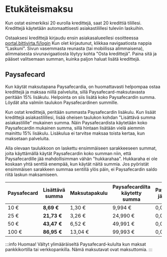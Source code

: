 # Etukäteismaksu

Kun ostat esimerkiksi 20 eurolla kredittejä, saat 20 kredittiä tilillesi.
Kredittejä käytetään automaattisesti asiakastilillesi tuleviin laskuihin.

Ostaaksesi kredittejä kirjaudu ensin asiakasalueellesi osoitteessa
[portal.bittivirta.fi/login](https://portal.bittivirta.fi/login) Kun olet kirjautunut,
klikkaa navigaatiosta nappia "Laskuni". Sivun vasemmasta reunasta (tai
mobiilissa alimmaisena), alimmaisesta sivunavigaatiosta löytyy kohta "Osta
kredittejä". Paina sitä ja pääset valitsemaan summan, kuinka paljon haluat
lisätä kredittejä.

## Paysafecard

Kun käytät maksutapana Paysafecardia, on huomattavasti helpompaa ostaa
kredittejä ja maksaa niillä palveluita, sillä Paysafecard-maksutavasta peritään
15% lisäkulu. Helpointa on siis lisätä koko Paysafecardin summa. Löydät alta
valmiin taulukon Paysafecardinen summille.

Kun ostat kredittejä, peritään summasta Paysafecardin lisäkulu. Kun lisäät
kredittejä asiakastilillesi, lisää oheisen taulukon kohdan "Lisättävä summa
asiakastilille" mukainen summa. Näin Paysafecardista käytetään koko
Paysafecardin mukainen summa, sillä hintaan lisätään vielä aiemmin mainittu 15%
lisäkulu. Lisäkulua ei tarvitse maksaa toista kertaa, kun maksetaan palveluita.

Alla olevaan taulukkoon on laskettu ensimmäiseen sarakkeeseen summat, joita
käyttämällä käytät Paysafecardin koko summan niin, että Paysafecardille jää
mahdollisimman vähän "hukkarahaa". Hukkaraha ei ole koskaan yhtä senttiä
enempää, kun käytät näitä summia. Jos pyöristät ensimmäisen sarakkeen summaa
sentillä ylös päin, ei Paysafecardin saldo riitä laskun maksamiseen.

| Paysafecard | **Lisättävä summa** | Maksutapakulu | Paysafecardilta käytetty summa | Paysafecardille jäävä summa |
| ----------- | ------------------ | ------------- | ------------------------------ | --------------------------- |
| 10 €        | **8,69 €**         | 1,30 €        | 9,994 €                        | 0,007 €                     |
| 25 €        | **21,73 €**        | 3,26 €        | 24,990 €                       | 0,011 €                     |
| 50 €        | **43,47 €**        | 6,52 €        | 49,991 €                       | 0,010 €                     |
| 100 €       | **86,95 €**        | 13,04 €       | 99,993 €                       | 0,007 €                     |

:::info Huomaa!
Vältyt ylimääräiseltä Paysafecard-kululta kun maksat pankkikortilla tai verkkopankilla. Nämä maksutavat ovat maksuttomia.
:::
